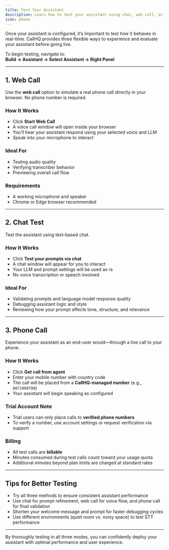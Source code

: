 ```yaml
---
title: Test Your Assistant
description: Learn how to test your assistant using chat, web call, or a real phone call.
icon: phone
---
```


Once your assistant is configured, it’s important to test how it behaves in real-time. CallHQ provides three flexible ways to experience and evaluate your assistant before going live.

To begin testing, navigate to:  
**Build → Assistant → Select Assistant → Right Panel**

---

## 1. Web Call

Use the **web call** option to simulate a real phone call directly in your browser. No phone number is required.

### How It Works

- Click **Start Web Call**  
- A voice call window will open inside your browser
- You’ll hear your assistant respond using your selected voice and LLM
- Speak into your microphone to interact

### Ideal For

- Testing audio quality
- Verifying transcriber behavior
- Previewing overall call flow

### Requirements

- A working microphone and speaker
- Chrome or Edge browser recommended

---

## 2. Chat Test

Test the assistant using text-based chat.

### How It Works

- Click **Test your prompts via chat**
- A chat window will appear for you to interact
- Your LLM and prompt settings will be used as-is
- No voice transcription or speech involved

### Ideal For

- Validating prompts and language model response quality
- Debugging assistant logic and style
- Reviewing how your prompt affects tone, structure, and relevance

---

## 3. Phone Call

Experience your assistant as an end-user would—through a live call to your phone.

### How It Works

- Click **Get call from agent**
- Enter your mobile number with country code
- The call will be placed from a **CallHQ-managed number** (e.g., `8071999799`)
- Your assistant will begin speaking as configured

### Trial Account Note

- Trial users can only place calls to **verified phone numbers**
- To verify a number, use account settings or request verification via support

### Billing

- All test calls are **billable**
- Minutes consumed during test calls count toward your usage quota
- Additional minutes beyond plan limits are charged at standard rates

---

## Tips for Better Testing

- Try all three methods to ensure consistent assistant performance
- Use chat for prompt refinement, web call for voice flow, and phone call for final validation
- Shorten your welcome message and prompt for faster debugging cycles
- Use different environments (quiet room vs. noisy space) to test STT performance

---

By thoroughly testing in all three modes, you can confidently deploy your assistant with optimal performance and user experience.